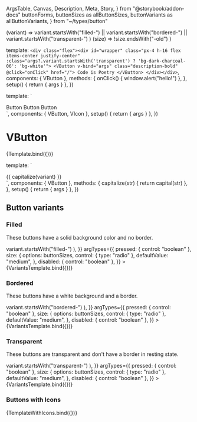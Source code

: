   ArgsTable,
  Canvas,
  Description,
  Meta,
  Story,
} from "@storybook/addon-docs"
  buttonForms,
  buttonSizes as allButtonSizes,
  buttonVariants as allButtonVariants,
} from "~/types/button"

<Meta title="Components/VButton" components={VButton} />

  (variant) =>
    variant.startsWith("filled-") ||
    variant.startsWith("bordered-") ||
    variant.startsWith("transparent-")
)
  (size) => !size.endsWith("-old")
)

  template: `
    <div class="flex"><div id="wrapper"
        class="px-4 h-16 flex items-center justify-center"
        :class="args?.variant.startsWith('transparent') ? 'bg-dark-charcoal-06': 'bg-white'">
    <VButton v-bind="args" class="description-bold" @click="onClick" href="/">
      Code is Poetry
    </VButton>
    </div></div>
  `,
  components: { VButton },
  methods: {
    onClick() {
      window.alert("hello!")
    },
  },
  setup() {
    return { args }
  },
})

  template: `
<div class="flex flex-col items-center gap-4 flex-wrap">
  <VButton :variant="args.variant" :size="args.size" :has-icon-start="true">
    <VIcon name="replay" />Button
  </VButton>
  <VButton :variant="args.variant" :size="args.size" has-icon-end>
    Button<VIcon name="external-link" />
  </VButton>
  <VButton :variant="args.variant" :size="args.size" has-icon-start has-icon-end>
    <VIcon name="replay" />Button<VIcon name="external-link" />
  </VButton>
</div>`,
  components: { VButton, VIcon },
  setup() {
    return { args }
  },
})

# VButton

<Description of={VButton} />

<ArgsTable of={VButton} />

<Canvas>
  <Story
    name="VButton"
    parameters={{
      viewport: { defaultViewport: "sm" },
    }}
    argTypes={{
      as: {
        options: buttonForms,
        control: { type: "radio" },
      },
      variant: {
        options: buttonVariants,
        control: { type: "select" },
        defaultValue: "filled-pink",
      },
      pressed: { control: "boolean" },
      size: {
        options: buttonSizes,
        control: { type: "radio" },
        defaultValue: "medium",
      },
      disabled: { control: "boolean" },
      focusableWhenDisabled: { control: "boolean" },
      type: { control: "text" },
    }}
  >
    {Template.bind({})}
  </Story>
</Canvas>

  template: `
<div class="flex gap-4 flex-wrap">
<VButton v-for="variant in args.variants"
    :variant="variant"
    :key="variant"
    class="description-bold"
    v-bind="args">
    {{ capitalize(variant) }}
    </VButton>
  </div>`,
  components: { VButton },
  methods: {
    capitalize(str) {
      return capital(str)
    },
  },
  setup() {
    return { args }
  },
})

## Button variants

### Filled

These buttons have a solid background color and no border.

<Canvas>
  <Story
    name="filled"
    args={{
      variants: buttonVariants.filter((variant) =>
        variant.startsWith("filled-")
      ),
    }}
    argTypes={{
      pressed: { control: "boolean" },
      size: {
        options: buttonSizes,
        control: { type: "radio" },
        defaultValue: "medium",
      },
      disabled: { control: "boolean" },
    }}
  >
    {VariantsTemplate.bind({})}
  </Story>
</Canvas>

### Bordered

These buttons have a white background and a border.

<Canvas>
  <Story
    name="bordered"
    args={{
      variants: buttonVariants.filter((variant) =>
        variant.startsWith("bordered-")
      ),
    }}
    argTypes={{
      pressed: { control: "boolean" },
      size: {
        options: buttonSizes,
        control: { type: "radio" },
        defaultValue: "medium",
      },
      disabled: { control: "boolean" },
    }}
  >
    {VariantsTemplate.bind({})}
  </Story>
</Canvas>

### Transparent

These buttons are transparent and don't have a border in resting state.

<Canvas>
  <Story
    name="transparent"
    args={{
      variants: buttonVariants.filter((variant) =>
        variant.startsWith("transparent-")
      ),
    }}
    argTypes={{
      pressed: { control: "boolean" },
      size: {
        options: buttonSizes,
        control: { type: "radio" },
        defaultValue: "medium",
      },
      disabled: { control: "boolean" },
    }}
  >
    {VariantsTemplate.bind({})}
  </Story>
</Canvas>

### Buttons with Icons

<Canvas>
  <Story
    name="icons"
    argTypes={{
      pressed: { control: "boolean" },
      size: {
        options: buttonSizes,
        control: { type: "radio" },
        defaultValue: "medium",
      },
      variant: {
        options: buttonVariants,
        control: { type: "select" },
        defaultValue: "bordered-dark",
      },
      disabled: { control: "boolean" },
    }}
  >
    {TemplateWithIcons.bind({})}
  </Story>
</Canvas>
